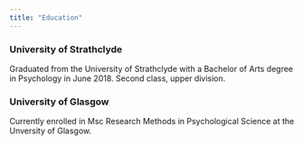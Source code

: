 ```yaml
---
title: "Education"
---
```



### University of Strathclyde 

Graduated from the University of Strathclyde with a  Bachelor of Arts degree in Psychology in June 2018. Second class, upper division. 

### University of Glasgow

Currently enrolled in Msc Research Methods in Psychological Science at the Unversity of Glasgow. 